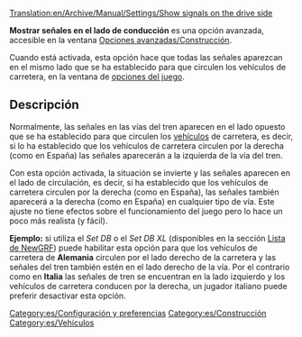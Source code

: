 [[Translation:en/Archive/Manual/Settings/Show signals on the drive side]]

'''Mostrar señales en el lado de conducción''' es una opción avanzada, accesible en la ventana [[es/Archive/Manual/Settings/Opciones avanzadas/Construcción#Mostrar señales en el lado de conducción|Opciones avanzadas/Construcción]].

Cuando está activada, esta opción hace que todas las señales aparezcan en el mismo lado que se ha establecido para que circulen los vehículos de carretera, en la ventana de [[es/Opciones del juego#Vehículos de carretera|opciones del juego]].

== Descripción ==
Normalmente, las señales en las vías del tren aparecen en el lado opuesto que se ha establecido para que circulen los [[es/Manual/Vehículos|vehículos]] de carretera, es decir, si lo ha establecido que los vehículos de carretera circulen por la derecha (como en España) las señales aparecerán a la izquierda de la vía del tren.

Con esta opción activada, la situación se invierte y las señales aparecen en el lado de circulación, es decir, si ha establecido que los vehículos de carretera circulen por la derecha (como en España), las señales también aparecerá a la derecha (como en España) en cualquier tipo de vía. Este ajuste no tiene efectos sobre el funcionamiento del juego pero lo hace un poco más realista (y fácil).

'''Ejemplo:''' si utiliza el ''Set DB'' o el ''Set DB XL'' (disponibles en la sección [[es/Community/NewGRF/Main Page|Lista de NewGRF]]) puede habilitar esta opción para que los vehículos de carretera de '''Alemania''' circulen por el lado derecho de la carretera y las señales del tren también estén en el lado derecho de la vía. Por el contrario como en '''Italia''' las señales de tren se encuentran en la lado izquierdo y los vehículos de carretera conducen por la derecha, un jugador italiano puede preferir desactivar esta opción.

[[Category:es/Configuración y preferencias]]
[[Category:es/Construcción]]
[[Category:es/Vehículos]]